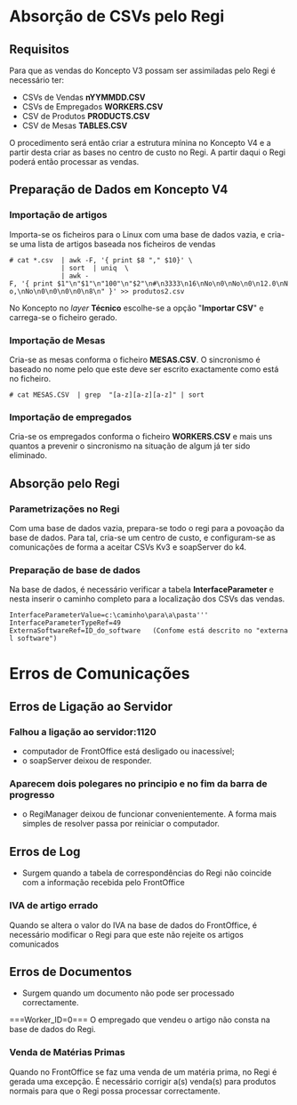 =Absorção de CSVs pelo Regi=

==Requisitos==
Para que as vendas do Koncepto V3 possam ser assimiladas pelo Regi é necessário ter:
*CSVs de Vendas '''nYYMMDD.CSV'''
*CSVs de Empregados '''WORKERS.CSV'''
*CSV de Produtos '''PRODUCTS.CSV'''
*CSV de Mesas '''TABLES.CSV'''

O procedimento será então criar a estrutura mínina no Koncepto V4 e a partir desta criar as bases no centro de custo no Regi.
A partir daqui o Regi poderá então processar as vendas.

==Preparação de Dados em Koncepto V4==

===Importação de artigos===
Importa-se os ficheiros para o Linux com uma base de dados vazia, e cria-se uma lista de artigos baseada nos ficheiros de vendas

 # cat *.csv  | awk -F, '{ print $8 "," $10}' \
              | sort  | uniq  \
              | awk -F, '{ print $1"\n"$1"\n"100"\n"$2"\n#\n3333\n16\nNo\n0\nNo\n0\n12.0\nNo,\nNo\n0\n0\n0\n0\n8\n" }' >> produtos2.csv


No Koncepto no ''layer'' '''Técnico''' escolhe-se a opção "'''Importar CSV'''"  e carrega-se o ficheiro gerado.

===Importação de Mesas===

Cria-se as mesas conforma o ficheiro '''MESAS.CSV'''. O sincronismo é baseado no nome pelo que este deve ser escrito exactamente como está no ficheiro.

 # cat MESAS.CSV  | grep  "[a-z][a-z][a-z]" | sort 

===Importação de empregados===

Cria-se os empregados conforma o ficheiro '''WORKERS.CSV''' e mais uns quantos a prevenir o sincronismo na situação de algum já ter sido eliminado.


==Absorção pelo Regi==

===Parametrizações no Regi===

Com uma base de dados vazia, prepara-se todo o regi para a povoação da base de dados.
Para tal, cria-se um centro de custo, e configuram-se as comunicações de forma a aceitar CSVs Kv3 e soapServer do k4.


===Preparação de base de dados===

Na base de dados, é necessário verificar a tabela '''InterfaceParameter''' e nesta inserir o caminho completo para a localização dos CSVs das vendas.

 InterfaceParameterValue=c:\caminho\para\a\pasta'''
 InterfaceParameterTypeRef=49
 ExternaSoftwareRef=ID_do_software   (Confome está descrito no "external software")

=Erros de Comunicações=

==Erros de Ligação ao Servidor==
===Falhou a ligação ao servidor:1120===
* computador de FrontOffice está desligado ou inacessível;
* o soapServer deixou de responder.

===Aparecem dois polegares no principio e no fim da barra de progresso===
* o RegiManager deixou de funcionar convenientemente. A forma mais simples de resolver passa por reiniciar o computador.

==Erros de Log==
* Surgem quando a tabela de correspondências do Regi não coincide com a informação recebida pelo FrontOffice

===IVA de artigo errado===
Quando se altera o valor do IVA na base de dados do FrontOffice, é necessário modificar o Regi para que este não rejeite os artigos comunicados

==Erros de Documentos==
* Surgem quando um documento não pode ser processado correctamente.

===Worker_ID=0===
O empregado que vendeu o artigo não consta na base de dados do Regi.

===Venda de Matérias Primas===
Quando no FrontOffice se faz uma venda de um matéria prima, no Regi é gerada uma excepção.
É necessário corrigir a(s) venda(s) para produtos normais para que o Regi possa processar correctamente.
